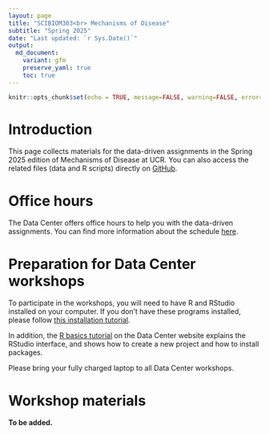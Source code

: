 ```yaml
---
layout: page
title: "SCIBIOM303<br> Mechanisms of Disease"
subtitle: "Spring 2025"
date: "Last updated: `r Sys.Date()`"
output:
  md_document:
    variant: gfm
    preserve_yaml: true
    toc: true
---
```


```r
knitr::opts_chunk$set(echo = TRUE, message=FALSE, warning=FALSE, error=FALSE)
```

# Introduction

This page collects materials for the data-driven assignments in the Spring 2025 edition of Mechanisms of Disease at UCR.
You can also access the related files (data and R scripts) directly on [GitHub](https://github.com/ucrdatacenter/projects/tree/main/SCIBIOM303/2025h1).

# Office hours

The Data Center offers office hours to help you with the data-driven assignments.
You can find more information about the schedule [here](../../contact).

# Preparation for Data Center workshops

To participate in the workshops, you will need to have R and RStudio installed on your computer. 
If you don’t have these programs installed, please follow [this installation tutorial](../../tutorials/r_install).

In addition, the [R basics tutorial](../../../tutorials/r_basics) on the  Data Center website explains the RStudio interface, and shows how to create a new project and how to install packages.

Please bring your fully charged laptop to all Data Center workshops.

# Workshop materials

**To be added.**